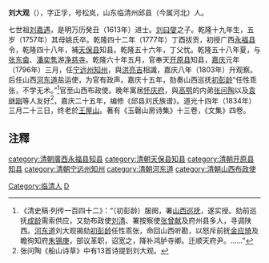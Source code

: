 '''刘大观'''（{{bd|1753年||1834年|catIdx=L刘}}），字正孚，号松岚，山东临清州邱县（今属河北）人。

七世祖[[刘嘉遇|刘嘉遇]]，是明万历癸丑（1613年）进士。[[刘曰燮|刘曰燮]]之子。乾隆十九年生，五岁（1757年）其母姚氏卒。乾隆四十二年（1777年）丁酉拔贡，初授广西[[永福县|永福县]]令，乾隆四十八年，補[[天保县|天保县]]知县。乾隆五十六年，丁父忧。乾隆五十八年夏，与[[张东畲|张东畲]]、[[潘奕隽|潘奕隽]]游[[净慈寺|净慈寺]]。乾隆六十年五月，官奉天[[开原县|开原县]]知县，[[嘉庆|嘉庆]]元年（1796年）三月，任[[宁远州_(清朝)|宁远州]][[知州|知州]]，與[[洪亮吉|洪亮吉]]相識，嘉庆八年（1803年）升观察。后任山西[[河东道|河东道]]盐运使，为官有政声。嘉庆十五年，劾奏山西巡抚[[初彭龄|初彭龄]]“任性乖张，不学无术。”<ref>《清史稿·列传一百四十二》：“（初彭龄）服阕，署[[山西巡抚|山西巡抚]]，遂实授。劾前巡抚[[成龄|成龄]]需索供应，又劾布政使[[刘清|刘清]]、署按察使[[张曾献|张曾献]]及府州县多人，寻调陕西。[[河东道|河东道]]刘大观揭劾[[初彭龄|初彭龄]]任性乖张，命回山西听勘，以怒斥前抚[[金应琦|金应琦]]及瞻徇知府[[朱锡庚|朱锡庚]]，部议革职，诏宽之，降补鸿胪寺卿。迁顺天府尹。……”</ref>官至山西布政使。晚年寓居[[怀庆府|怀庆府]]，與[[高鹗|高鹗]]的内弟[[张问陶|张问陶]]以及[[袁继刚|袁继刚]]等人友好<ref>张问陶《船山诗草》中有13首诗提到刘大观。</ref>，嘉庆二十五年，编修《邱县刘氏族谱》。道光十四年（1834年）三月二十三日，终老於[[王屋山|王屋山]]。著有《玉磬山房诗集》十三卷，《文集》四卷。

==注釋==
{{reflist|2}}

{{DEFAULTSORT:Liu劉}}
{{清朝官员小作品}}
[[category:清朝廣西永福县知县|category:清朝廣西永福县知县]]
[[category:清朝天保县知县|category:清朝天保县知县]]
[[category:清朝开原县知县|category:清朝开原县知县]]
[[category:清朝宁远州知州|category:清朝宁远州知州]]
[[category:清朝河东道|category:清朝河东道]]
[[category:清朝山西布政使|category:清朝山西布政使]]
[[Category:临清人|Category:临清人]]
[[Category:劉姓|D]]
